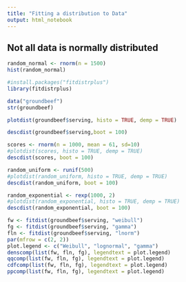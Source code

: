 ```yaml
---
title: "Fitting a distribution to Data"
output: html_notebook
---
```



## Not all data is normally distributed

```r
random_normal <- rnorm(n = 1500)
hist(random_normal)
```

```r
#install.packages("fitdistrplus")
library(fitdistrplus)
```


```r
data("groundbeef")
str(groundbeef)
```


```r
plotdist(groundbeef$serving, histo = TRUE, demp = TRUE)
```



```r
descdist(groundbeef$serving,boot = 100)
```




```r
scores <- rnorm(n = 1000, mean = 61, sd=10)
#plotdist(scores, histo = TRUE, demp = TRUE)
descdist(scores, boot = 100)
```


```r
random_uniform <- runif(500)
#plotdist(random_uniform, histo = TRUE, demp = TRUE)
descdist(random_uniform, boot = 100)
```



```r
random_exponential <- rexp(1000, 2)
#plotdist(random_exponential, histo = TRUE, demp = TRUE)
descdist(random_exponential, boot = 100)
```


```r
fw <- fitdist(groundbeef$serving, "weibull")
fg <- fitdist(groundbeef$serving, "gamma")
fln <- fitdist(groundbeef$serving, "lnorm")
par(mfrow = c(2, 2))
plot.legend <- c("Weibull", "lognormal", "gamma")
denscomp(list(fw, fln, fg), legendtext = plot.legend)
qqcomp(list(fw, fln, fg), legendtext = plot.legend)
cdfcomp(list(fw, fln, fg), legendtext = plot.legend)
ppcomp(list(fw, fln, fg), legendtext = plot.legend)
```









